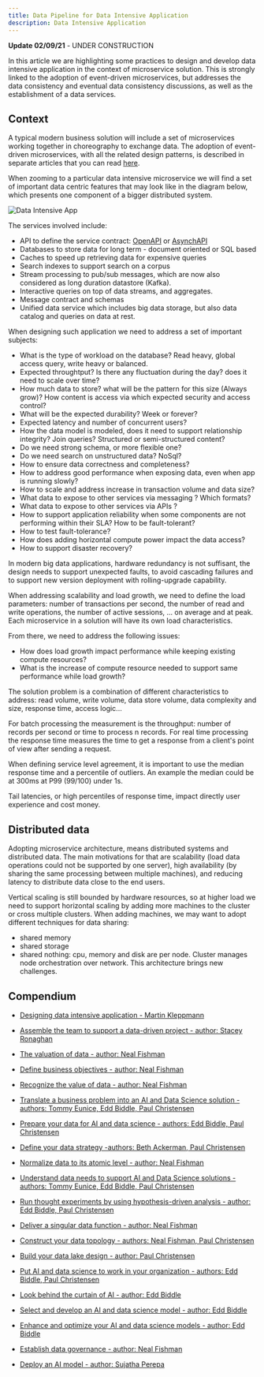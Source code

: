 ```yaml
---
title: Data Pipeline for Data Intensive Application
description: Data Intensive Application
---
```


<InlineNotification kind="warning"><strong>Update 02/09/21</strong> - UNDER CONSTRUCTION</InlineNotification>

In this article we are highlighting some practices to design and develop data intensive application in the context of microservice solution. This is strongly linked to the adoption of event-driven microservices, but addresses the data consistency and eventual data consistency discussions, as well as the establishment of a data services.

## Context

A typical modern business solution will include a set of microservices working together in choreography to exchange data. The adoption of event-driven microservices, with all the related design patterns, is described in separate articles that you can read [here](/patterns/). 

When zooming to a particular data intensive microservice we will find a set of important data centric features that may look like in the diagram below, which presents one component of a bigger distributed system.

![Data Intensive App](./images/data-intensive-app.png)

The services involved include:

* API to define the service contract: [OpenAPI](https://www.openapis.org/) or [AsynchAPI](https://www.asyncapi.com/)
* Databases to store data for long term - document oriented or SQL based
* Caches to speed up retrieving data for expensive queries
* Search indexes to support search on a corpus
* Stream processing to pub/sub messages, which are now also considered as long duration datastore (Kafka).
* Interactive queries on top of data streams, and aggregates.
* Message contract and schemas
* Unified data service which includes big data storage, but also data catalog and queries on data at rest.

When designing such application we need to address a set of important subjects:

* What is the type of workload on the database? Read heavy, global access query, write heavy or balanced. 
* Expected throughtput? Is there any fluctuation during the day? does it need to scale over time?
* How much data to store? what will be the pattern for this size (Always grow)? How content is access via which expected security and access control?
* What will be the expected durability? Week or forever?
* Expected latency and number of concurrent users?
* How the data model is modeled, does it need to support relationship integrity? Join queries? Structured or semi-structured content?
* Do we need strong schema, or more flexible one?
* Do we need search on unstructured data? NoSql?
* How to ensure data correctness and completeness?
* How to address good performance when exposing data, even when app is running slowly?
* How to scale and address increase in transaction volume and data size?
* What data to expose to other services via messaging ? Which formats?
* What data to expose to other services via APIs ?
* How to support application reliability when some components are not performing within their SLA? How to be fault-tolerant?
* How to test fault-tolerance?
* How does adding horizontal compute power impact the data access?
* How to support disaster recovery?

In modern big data applications, hardware redundancy is not suffisant, the design needs to support unexpected faults, to avoid cascading failures and to support new version deployment with rolling-upgrade capability. 

When addressing scalability and load growth, we need to define the load parameters: number of transactions per second, the number of read and write operations, the number of active sessions, ... on average and at peak. Each microservice in a solution will have its own load characteristics. 

From there, we need to address the following issues:

* How does load growth impact performance while keeping existing compute resources?
* What is the increase of compute resource needed to support same performance while load growth?

The solution problem is a combination of different characteristics to address: read volume, write volume, data store volume, data complexity and size, response time, access logic...

For batch processing the measurement is the throughput: number of records per second or time to process n records. For real time processing the response time measures the time to get a response from a client's point of view after sending a request.

When defining service level agreement, it is important to use the median response time and a percentile of outliers. An example the median could be at 300ms at P99 (99/100) under 1s.

Tail latencies, or high percentiles of response time, impact directly user experience and cost money.

## Distributed data

Adopting microservice architecture, means distributed systems and distributed data. The main motivations for that are scalability (load data operations could not be supported by one server), high availability (by sharing the same processing between multiple machines), and reducing latency to distribute data close to the end users.

Vertical scaling is still bounded by hardware resources, so at higher load we need to support horizontal scaling by adding more machines to the cluster or cross multiple clusters.  When adding machines, we may want to adopt different techniques for data sharing: 

* shared memory
* shared storage
* shared nothing: cpu, memory and disk are per node. Cluster manages node orchestration over network. This architecture brings new challenges. 


## Compendium

* [Designing data intensive application - Martin Kleppmann](https://www.amazon.com/Designing-Data-Intensive-Applications-Reliable-Maintainable/dp/1449373321/ref=sr_1_3?crid=F3G6F7KYQZMH&keywords=designing+data+intensive+applications&qid=1572566804&sprefix=designing+data+%2Caps%2C204&sr=8-3)
* [Assemble the team to support a data-driven project - author: Stacey Ronaghan](https://www.ibm.com/cloud/garage/practices/culture/assemble-team-for-data-driven-project)
* [The valuation of data - author: Neal Fishman](https://www.ibm.com/cloud/garage/practices/culture/valuation-of-data/)
* [Define business objectives - author: Neal Fishman](https://www.ibm.com/cloud/garage/practices/discover/build-a-business-objective)
* [Recognize the value of data - author: Neal Fishman](https://www.ibm.com/cloud/garage/practices/discover/recognize-value-of-data)
* [Translate a business problem into an AI and Data Science solution - authors: Tommy Eunice, Edd Biddle, Paul Christensen](https://cloudcontent.mybluemix.net/cloud/garage/practices/discover/business-problem-to-ai-data-science-solution)
* [Prepare your data for AI and data science - authors: Edd Biddle, Paul Christensen](https://www.ibm.com/cloud/garage/practices/code/data-preparation-ai-data-science/)

* [Define your data strategy -authors: Beth Ackerman, Paul Christensen](https://www.ibm.com/cloud/garage/practices/think/define-data-strategy/)
* [Normalize data to its atomic level - author: Neal Fishman](https://www.ibm.com/cloud/garage/practices/think/normalize-data/)
* [Understand data needs to support AI and Data Science solutions - authors: Tommy Eunice, Edd Biddle, Paul Christensen](https://www.ibm.com/cloud/garage/practices/think/data-needs-for-ai-data-science/)
* [Run thought experiments by using hypothesis-driven analysis - author: Edd Biddle, Paul Christensen](https://www.ibm.com/cloud/garage/practices/think/thought-experiments-and-hypothesis-driven-analysis/)
* [Deliver a singular data function - author: Neal Fishman](https://www.ibm.com/cloud/garage/practices/code/deliver-singular-data-function/)
* [Construct your data topology - authors: Neal Fishman, Paul Christensen](https://www.ibm.com/cloud/garage/practices/code/construct-data-topology/)
* [Build your data lake design - author: Paul Christensen](https://www.ibm.com/cloud/garage/practices/code/build-data-lake-design/)
* [Put AI and data science to work in your organization - authors: Edd Biddle, Paul Christensen](https://www.ibm.com/cloud/garage/practices/reason/put-ai-data-science-to-work)
* [Look behind the curtain of AI - author: Edd Biddle](https://www.ibm.com/cloud/garage/practices/reason/dispel-magic-of-ai)
* [Select and develop an AI and data science model - author: Edd Biddle](
https://www.ibm.com/cloud/garage/practices/reason/model-selection-development-ai-data-science)
* [Enhance and optimize your AI and data science models - author: Edd Biddle](https://www.ibm.com/cloud/garage/practices/reason/optimize-train-ai-model)
* [Establish data governance - author: Neal Fishman](https://www.ibm.com/cloud/garage/practices/manage/establish-data-governance)
* [Deploy an AI model - author: Sujatha Perepa](https://www.ibm.com/cloud/garage/practices/run/deploy-ai-model/) 

